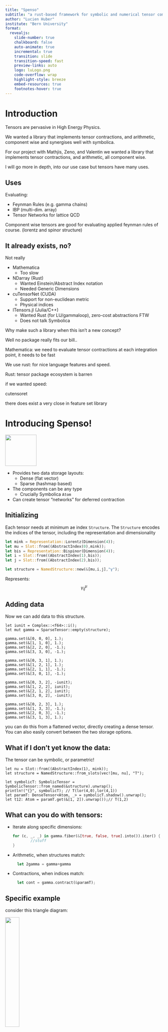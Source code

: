 ```yaml
---
title: "Spenso"
subtitle: "a rust-based framework for symbolic and numerical tensor computation"
author: "Lucien Huber"
institute: "Bern University"
format:
  revealjs: 
    slide-number: true
    chalkboard: false
    auto-animate: true
    incremental: true   
    transition: slide
    transition-speed: fast
    preview-links: auto
    logo: luLogo.png
    code-overflow: wrap
    highlight-style: breeze
    embed-resources: true
    footnotes-hover: true
---
```


# Introduction

Tensors are pervasive in High Energy Physics.


We wanted a library that implements tensor contractions, and arithmetic, component wise and synergises well with symbolica.


::: {.notes}
  For our project with Mathjis, Zeno, and Valentin we wanted a library that implements tensor contractions, and arithmetic, all component wise.

  I will go more in depth, into our use case but tensors have many uses.
:::

## Uses

Evaluating:

- Feynman Rules (e.g. gamma chains)
- IBP (multi-dim. array)
- Tensor Networks for lattice QCD

::: {.notes}
  Component wise tensors are good for evaluating applied feynman rules of course. (lorentz and spinor structure)
:::

## It already exists, no?

Not really

- Mathematica
  - Too slow
- NDarray (Rust)
  - Wanted Einstein/Abstract Index notation
  - Needed Generic Dimensions 
- cuTensorNet (CUDA)
  - Support for non-euclidean metric
  - Physical indices
- ITensors.jl (Julia/C++) 
  - Wanted Rust (for LU/gammaloop), zero-cost abstractions FTW
  - Does not talk Symbolica


::: {.notes}
  Why make such a library when this isn't a new concept?

  Well no package really fits our bill..

  Mathematica: we need to evaluate tensor contractions at each integration point, it needs to be fast

  We use rust: for nice language features and speed.

  Rust: tensor package ecosystem is barren

  if we wanted speed:

  cutensoret

  there does exist a very close in feature set library
:::



# Introducing Spenso!

![](spenso.png){fig-align="center" width=100}

- Provides two data storage layouts:
    - Dense (flat vector)
    - Sparse (hashmap based)

- The components can be any type
  - Crucially Symbolica `Atom`
- Can create tensor "networks" for deferred contraction


## Initializing

Each tensor needs at minimum ae index `Structure`. 
The `Structure` encodes the indices of the tensor, including the representation and dimensionality

```rust
let mink = Representation::Lorentz(Dimension(4));
let mu = Slot::from((AbstractIndex(0),mink));
let bis = Representation::Bispinor(Dimension(4));
let i = Slot::from((AbstractIndex(1),bis));
let j = Slot::from((AbstractIndex(2),bis));

let structure = NamedStructure::new(&[mu,i,j],"γ");
```
Represents:
$$
\gamma^{\mu}_{ij}
$$



## Adding data

Now we can add data to this structure.
```.rust
let iunit = Complex::<f64>::i();
let mut gamma = SparseTensor::empty(structure);

gamma.set(&[0, 0, 0], 1.);
gamma.set(&[1, 1, 0], 1.);
gamma.set(&[2, 2, 0], -1.);
gamma.set(&[3, 3, 0], -1.);

gamma.set(&[0, 3, 1], 1.);
gamma.set(&[1, 2, 1], 1.);
gamma.set(&[2, 1, 1], -1.);
gamma.set(&[3, 0, 1], -1.);

gamma.set(&[0, 3, 2], -iunit);
gamma.set(&[1, 2, 2], iunit);
gamma.set(&[2, 1, 2], iunit);
gamma.set(&[3, 0, 2], -iunit);

gamma.set(&[0, 2, 3], 1.);
gamma.set(&[1, 3, 3], -1.);
gamma.set(&[2, 0, 3], -1.);
gamma.set(&[3, 1, 3], 1.);
```


:::{.notes}
 you can do this from a flattened vector, directly creating a dense tensor. You can also easily convert between the two storage options.
:::

## What if I don't yet know the data:

The tensor can be symbolic, or parametric!

```.rust
let nu = Slot::from((AbstractIndex(1), mink));
let structure = NamedStructure::from_slots(vec![mu, nu], "T");

let symbolicT: SymbolicTensor = SymbolicTensor::from_named(&structure).unwrap();
println!("{}", symbolicT); // T(lor(4,0),lor(4,1))
let paramT: DenseTensor<Atom, _> = symbolicT.shadow().unwrap();
let t12: Atom = paramT.get(&[1, 2]).unwrap());// T(1,2)
```

## What can you do with tensors:

- Iterate along specific dimensions:
  ```rust
  for (c, _, _) in gamma.fiber(&[true, false, true].into()).iter() {
          //stuff
  }
  ```
- Arithmetic, when structures match:
  ```rust
    let 2gamma = gamma+gamma
  ```
- Contractions, when indices match:
  ```rust
    let cont = gamma.contract(&paramT);
  ```

## Specific example {auto-animate=true }

consider this triangle diagram:

![](diag.svg){fig-align="center" width="30%"}

The numerator spinor structure looks like



$$p_1^{\mu_1} p_2^{\mu_2}p_3^{\mu_3} \mathrm{Tr} (\gamma_\mu \gamma_{\mu_1} \gamma_\nu \gamma_{\mu_2} \gamma_\rho \gamma_{\mu_3})$$


:::{.notes}
what do we use it for?
:::

## Specific example {auto-animate=true }


$$p_1^{\mu_1} p_2^{\mu_2}p_3^{\mu_3} \mathrm{Tr} (\gamma_\mu \gamma_{\mu_1} \gamma_\nu \gamma_{\mu_2} \gamma_\rho \gamma_{\mu_3})$$

Usually we turn this into dot products by repeatedly applying the defining relation:

$$\left\{ \gamma_\mu, \gamma_\nu \right\} = \gamma_\mu \gamma_\nu + \gamma_\nu \gamma_\mu = 2 \eta_{\mu \nu} I_4$$


## Specific example {auto-animate=true }


$$2 p_1^{\mu_1} p_2^{\mu_2}p_{3,\rho} \mathrm{Tr} (\gamma_\mu \gamma_{\mu_1} \gamma_\nu \gamma_{\mu_2}) \\ 
-p_1^{\mu_1} p_2^{\mu_2}p_3^{\mu_3} \mathrm{Tr} (\gamma_\mu \gamma_{\mu_1} \gamma_\nu \gamma_{\mu_2}  \gamma_{\mu_3}\gamma_\rho)$$

Usually we turn this into dot products by repeatedly applying the defining relation:

$$\left\{ \gamma_\mu, \gamma_\nu \right\} = \gamma_\mu \gamma_\nu + \gamma_\nu \gamma_\mu = 2 \eta_{\mu \nu} I_4$$

## Specific example {auto-animate=true }


$$2 p_1^{\mu_1} p_2^{\mu_2}p_{3,\rho} \mathrm{Tr} (\gamma_\mu \gamma_{\mu_1} \gamma_\nu \gamma_{\mu_2}) \\ 
-2 p_2 \cdot p_3 p_1^{\mu_1}  \mathrm{Tr} (\gamma_\mu \gamma_{\mu_1} \gamma_\nu \gamma_\rho) \\
+p_1^{\mu_1} p_2^{\mu_2}p_3^{\mu_3} \mathrm{Tr} (\gamma_\mu \gamma_{\mu_1} \gamma_\nu \gamma_{\mu_3}\gamma_{\mu_2}  \gamma_\rho)
$$


Usually we turn this into dot products by repeatedly applying the defining relation:

$$\left\{ \gamma_\mu, \gamma_\nu \right\} = \gamma_\mu \gamma_\nu + \gamma_\nu \gamma_\mu = 2 \eta_{\mu \nu} I_4$$


:::{.notes}
gamma mu 3 is parading down the length of the gamma chain,leaving a trail of shorter chains, and dot products
:::

## Specific example {auto-animate=true }


$$-4(p_1 \cdot p_2) p_{3,\mu}\eta_{\nu\rho}
	\\ +4(p_1\cdot p_2)p_{3,\nu}\eta_{\mu\rho}
	\\ -4(p_1\cdot p_2)p_{3,\rho}\eta_{\mu\nu}
	\\ +4(p_1\cdot p_3)p_{2,\mu}\eta_{\nu\rho}
	\\ -4(p_1\cdot p_3)p_{2,\nu}\eta_{\mu\rho}
	\\ -4(p_1\cdot p_3)p_{2,\rho}\eta_{\mu\nu}
	\\ -4p_{1,\mu} (p_2\cdot p_3)\eta_{\nu\rho}
	\\ +4p_{1,\mu} p_{2,\nu}p_{3,\rho}
	\\ +4p_{1,\mu} p_{2,\rho}p_{3,\nu}
	\\ -4p_{1,\nu}(p_2\cdot p_3)\eta_{\mu\rho}
	\\ +4p_{1,\nu}p_{2,\mu}p_{3,\rho}
	\\ +4p_{1,\nu}p_{2,\rho}p_{3,\mu}
	\\ +4p_{1,\rho}(p_2\cdot p_3)\eta_{\mu\nu}
	\\ -4p_{1,\rho}p_{2,\mu}p_{3,\nu}
	\\ +4p_{1,\rho}p_{2,\nu}p_{3,\mu}
$$

## Problem

Exponential growth of the terms:


::: {.nonincremental}
- length 6: 15
- length 10: ~1000
:::

If you do componentwise contraction on the unmodified trace:

$$p_1^{\mu_1} p_2^{\mu_2}p_3^{\mu_3} \mathrm{Tr} (\gamma_\mu \gamma_{\mu_1} \gamma_\nu \gamma_{\mu_2} \gamma_\rho \gamma_{\mu_3})$$

The scaling is linear in the chain length!


## Deffered contraction {auto-animate=true }

Consider a string of tensors

Example 

::: {data-id="gammachain"}

$$\bar{v}_{i_1} u_{i_3}p_1^{\mu_1} p_2^{\mu_2}p_3^{\mu_3}p_4^{\mu_4}p_5^{\mu_5}p_6^{\mu_6}p_7^{\mu_7} \gamma_{i_1 i_2}^{\mu_1}  
\\ \gamma_{i_2 i_3}^{\nu} 
\gamma_{i_4 i_5}^{\nu}
\gamma_{i_5 i_6}^{\mu_2} 
\gamma_{i_6 i_7}^{\mu_3} 
\gamma_{i_7 i_8}^{\mu_4} 
\gamma_{i_8 i_9}^{\mu_5}
\gamma_{i_9 i_4}^{\mu_6}$$ 

:::





## Deffered contraction {auto-animate=true }

We can model a string of tensors, with repeated indices as a graph, each edge is an index, each node a tensor.

Example 

::: {data-id="gammachain"}

```dot
//| echo: false
graph {  node [shape=circle,height=0.1,label=""];  overlap="scale";
layout=neato
 4294967299 -- 4294967297 [color=red]
 4294967299 -- 4294967298 
 4294967301 -- 4294967299 
 4294967301 -- 4294967300 
 4294967302 -- 4294967301 [color=red]
 4294967304 -- 4294967302
 4294967304 -- 4294967303[color=red]
 4294967306 -- 4294967304 
 4294967306 -- 4294967305 [color=red]
 4294967308 -- 4294967306
 4294967308 -- 4294967307 [color=red]
 4294967310 -- 4294967308
 4294967310 -- 4294967309 [color=red]
 4294967311 -- 4294967310
 4294967311 -- 4294967302 
 4294967312 -- 4294967311 [color=red]}
graph {  node [shape=circle,height=0.1,label=""];  overlap="scale";}
```
:::

## Deffered contraction {auto-animate=true }

We can model a string of tensors, with repeated indices as a graph, each edge is an index, each node a tensor.

Example 

::: {data-id="gammachain"}

```.rust
let γ1: MixedTensor<_> = gamma(1.into(), (1.into(), 2.into())).into();
println!("{}", γ1.to_symbolic().unwrap()); 
//γ(lor(4,1),spin(4,1),spina(4,2))
let γ2: MixedTensor<_> = gamma(10.into(), (2.into(), 3.into())).into();
// ...
let p1: MixedTensor<_> = param_mink_four_vector(1.into(), "p1").into();
/// ...
let u: MixedTensor<_> = param_four_vector(1.into(), "u").into();
println!("{}", u.to_symbolic().unwrap()); 
// u(spin(4,1))

let net: TensorNetwork<NumTensor> = TensorNetwork::from(vec![u,v,p1,p2,
                                                            p3,p4,p5,p6,
                                                            γ1,γ2,γ3,γ4,
                                                            γ5,γ6,γ7,γ8]);

println!("{}",net.dot());
```
:::

## Tensor Network

::: {.columns}
::: {.column width="30%" }
```dot
//| echo: false
//| fig-width: 3
graph {  node [shape=circle,height=0.1,label=""];  overlap="scale";
layout=neato
 4294967299 -- 4294967297 [color=red]
 4294967299 -- 4294967298 
 4294967301 -- 4294967299 
 4294967301 -- 4294967300 
 4294967302 -- 4294967301 [color=red]
 4294967304 -- 4294967302
 4294967304 -- 4294967303[color=red]
 4294967306 -- 4294967304 
 4294967306 -- 4294967305 [color=red]
 4294967308 -- 4294967306
 4294967308 -- 4294967307 [color=red]
 4294967310 -- 4294967308
 4294967310 -- 4294967309 [color=red]
 4294967311 -- 4294967310
 4294967311 -- 4294967302 
 4294967312 -- 4294967311 [color=red]}
graph {  node [shape=circle,height=0.1,label=""];  overlap="scale";}
```

:::

::: {.column width="70%"}

- We now essentially have a tensor network

- Contraction needs to happen according to some algorithm

  ```.rust
  net.contract_algo(Self::edge_to_min_degree_node)

  ```

- This can be custom. 
 - Don't need to contract all the way down


:::
:::


## Shadowing {auto-animate=true auto-animate-id="shadowing" }

::: {.nonincremental}
- If some tensors are fully parametric, there is a quick explosion of terms.
- We can contract until a certain limit, then "shadow" the obtained network with parametric tensors
:::

:::::: {.columns}
::: {.column .fragment width="40%"}

```dot
//| echo: false
//| fig-width: 3
graph {  node [shape=circle,height=0.1,label=""];  overlap="scale";
layout=neato
edge [penwidth=10.0]
start=rsts
 4294967299 -- 4294967297
 4294967299 -- 4294967298
 4294967301 -- 4294967299
 4294967301 -- 4294967300
 4294967303 -- 4294967301
 4294967303 -- 4294967302
 4294967305 -- 4294967303
 4294967305 -- 4294967304
 4294967307 -- 4294967305
 4294967307 -- 4294967306
 4294967309 -- 4294967307
 4294967309 -- 4294967308
 4294967311 -- 4294967309
 4294967311 -- 4294967310
 4294967313 -- 4294967311
 4294967313 -- 4294967312
 4294967315 -- 4294967313
 4294967315 -- 4294967314
 4294967317 -- 4294967315
 4294967317 -- 4294967316
 4294967319 -- 4294967317
 4294967319 -- 4294967318
 4294967321 -- 4294967319
 4294967321 -- 4294967320
 4294967323 -- 4294967321
 4294967323 -- 4294967322
 4294967325 -- 4294967323
 4294967325 -- 4294967324
 4294967327 -- 4294967325
 4294967327 -- 4294967326
 4294967329 -- 4294967327
 4294967329 -- 4294967328
 4294967331 -- 4294967329
 4294967331 -- 4294967330
 4294967333 -- 4294967331
 4294967333 -- 4294967332
 4294967335 -- 4294967333
 4294967335 -- 4294967334
 4294967337 -- 4294967335
 4294967337 -- 4294967336
 4294967338 -- 4294967337
 4294967340 -- 4294967338
 4294967340 -- 4294967339
 4294967342 -- 4294967340
 4294967342 -- 4294967341
 4294967344 -- 4294967342
 4294967344 -- 4294967343
 4294967346 -- 4294967344
 4294967346 -- 4294967345
 4294967348 -- 4294967346
 4294967348 -- 4294967347
 4294967350 -- 4294967348
 4294967350 -- 4294967349
 4294967352 -- 4294967350
 4294967352 -- 4294967351
 4294967354 -- 4294967352
 4294967354 -- 4294967353
 4294967356 -- 4294967354
 4294967356 -- 4294967355
 4294967358 -- 4294967356
 4294967358 -- 4294967357
 4294967360 -- 4294967358
 4294967360 -- 4294967359
 4294967362 -- 4294967360
 4294967362 -- 4294967361
 4294967364 -- 4294967362
 4294967364 -- 4294967363
 4294967366 -- 4294967364
 4294967366 -- 4294967365
 4294967368 -- 4294967366
 4294967368 -- 4294967367
 4294967370 -- 4294967368
 4294967370 -- 4294967369
 4294967372 -- 4294967370
 4294967372 -- 4294967371
 4294967374 -- 4294967372
 4294967374 -- 4294967373
 4294967376 -- 4294967374
 4294967376 -- 4294967375
 4294967378 -- 4294967376
 4294967378 -- 4294967377
 4294967380 -- 4294967378
 4294967380 -- 4294967379
 4294967382 -- 4294967380
 4294967382 -- 4294967381
 4294967384 -- 4294967382
 4294967384 -- 4294967383
 4294967386 -- 4294967384
 4294967386 -- 4294967385
 4294967387 -- 4294967386
 4294967387 -- 4294967338
 4294967388 -- 4294967387}
```

:::
::: {.column .fragment width="30%"}
```dot
//| echo: false
//| fig-width: 3
graph {  node [shape=circle,height=0.1,label=""];  overlap="scale";
edge [penwidth=3.0]
start=trst
layout=neato
 30064771165 -- 12884901893
 21474836491 -- 30064771165
 21474836497 -- 21474836491
 21474836503 -- 21474836497
 21474836509 -- 21474836503
 21474836515 -- 21474836509
 12884901930 -- 21474836515
 21474836526 -- 12884901930
 21474836532 -- 21474836526
 21474836538 -- 21474836532
 21474836544 -- 21474836538
 21474836550 -- 21474836544
 21474836556 -- 21474836550
 21474836562 -- 21474836556
 12884901976 -- 21474836562
 12884901978 -- 12884901976
 12884901978 -- 12884901930}
```
:::
::: {.column .fragment width="30%"}

```dot
//| echo: false
//| fig-width: 3

graph {  node [shape=circle,height=0.1,label=""];  overlap="scale";
edge [penwidth=2.0]
start=st
layout=neato
 38654705757 -- 133143986267
 30064771089 -- 38654705757
 30064771101 -- 30064771089
 21474836522 -- 30064771101
 30064771124 -- 21474836522
 30064771136 -- 30064771124
 30064771148 -- 30064771136
 12884901978 -- 30064771148
 12884901978 -- 30064771101}
```
:::
::::::

- A similar idea has already been done in cuTensorNet!

## Synergy with symbolica

Spenso understands a specific format of symbolica expressions and can recognise known tensors with numerical counterparts:

```rust
let structure = NamedStructure::from_slots(vec![mu, i, j], "γ");
let p_struct = NamedStructure::from_slots(vec![mu], "p");
let t_struct = NamedStructure::from_slots(vec![i, j, k], "T");

let gamma_sym = SymbolicTensor::from_named(&structure).unwrap();
let p_sym = SymbolicTensor::from_named(&p_struct).unwrap();
let t_sym = SymbolicTensor::from_named(&t_struct).unwrap();

let f = gamma_sym.contract(&p_sym).unwrap().contract(&t_sym).unwrap();

println!("{}", *f.get_atom()); 
```
```python
p(lor(4,0))*γ(lor(4,0),bis(4,1),bis(4,2))*T(bis(4,1),bis(4,2),bis(4,3))
```

```rust
let net: TensorNetwork<MixedTensor> = f.to_network().unwrap();
```

```dot
graph {  node [shape=circle,height=0.1,label=""];  overlap="scale";
layout=neato
 4294967298 -- 4294967297
 4294967299 -- 4294967298
 4294967299 -- 4294967298ext4294967303 [shape=none, label=""];
 4294967299 -- ext4294967303;}
```

## Performance


:::::: {.columns}
::: {.column }
```dot
//| echo: false
//| fig-width: 2
graph {  node [shape=circle,height=0.1,label=""];  overlap="scale";
edge [penwidth=10.0]

layout=neato
 4294967299 -- 4294967297
 4294967299 -- 4294967298
 4294967301 -- 4294967299
 4294967301 -- 4294967300
 4294967303 -- 4294967301
 4294967303 -- 4294967302
 4294967305 -- 4294967303
 4294967305 -- 4294967304
 4294967307 -- 4294967305
 4294967307 -- 4294967306
 4294967309 -- 4294967307
 4294967309 -- 4294967308
 4294967311 -- 4294967309
 4294967311 -- 4294967310
 4294967313 -- 4294967311
 4294967313 -- 4294967312
 4294967315 -- 4294967313
 4294967315 -- 4294967314
 4294967317 -- 4294967315
 4294967317 -- 4294967316
 4294967319 -- 4294967317
 4294967319 -- 4294967318
 4294967321 -- 4294967319
 4294967321 -- 4294967320
 4294967323 -- 4294967321
 4294967323 -- 4294967322
 4294967325 -- 4294967323
 4294967325 -- 4294967324
 4294967327 -- 4294967325
 4294967327 -- 4294967326
 4294967329 -- 4294967327
 4294967329 -- 4294967328
 4294967331 -- 4294967329
 4294967331 -- 4294967330
 4294967333 -- 4294967331
 4294967333 -- 4294967332
 4294967335 -- 4294967333
 4294967335 -- 4294967334
 4294967337 -- 4294967335
 4294967337 -- 4294967336
 4294967338 -- 4294967337
 4294967340 -- 4294967338
 4294967340 -- 4294967339
 4294967342 -- 4294967340
 4294967342 -- 4294967341
 4294967344 -- 4294967342
 4294967344 -- 4294967343
 4294967346 -- 4294967344
 4294967346 -- 4294967345
 4294967348 -- 4294967346
 4294967348 -- 4294967347
 4294967350 -- 4294967348
 4294967350 -- 4294967349
 4294967352 -- 4294967350
 4294967352 -- 4294967351
 4294967354 -- 4294967352
 4294967354 -- 4294967353
 4294967356 -- 4294967354
 4294967356 -- 4294967355
 4294967358 -- 4294967356
 4294967358 -- 4294967357
 4294967360 -- 4294967358
 4294967360 -- 4294967359
 4294967362 -- 4294967360
 4294967362 -- 4294967361
 4294967364 -- 4294967362
 4294967364 -- 4294967363
 4294967366 -- 4294967364
 4294967366 -- 4294967365
 4294967368 -- 4294967366
 4294967368 -- 4294967367
 4294967370 -- 4294967368
 4294967370 -- 4294967369
 4294967372 -- 4294967370
 4294967372 -- 4294967371
 4294967374 -- 4294967372
 4294967374 -- 4294967373
 4294967376 -- 4294967374
 4294967376 -- 4294967375
 4294967378 -- 4294967376
 4294967378 -- 4294967377
 4294967380 -- 4294967378
 4294967380 -- 4294967379
 4294967382 -- 4294967380
 4294967382 -- 4294967381
 4294967384 -- 4294967382
 4294967384 -- 4294967383
 4294967386 -- 4294967384
 4294967386 -- 4294967385
 4294967387 -- 4294967386
 4294967387 -- 4294967338
 4294967388 -- 4294967387}
 ```
:::
::: {.column}

| Spenso  | Spenso Compiled | Hardcoded Fortran |
|---------|:-----:|:------:|
| 104 μs     | 16 μs  |    31μs |

We can use a compiled version of the stacked shadowing using symbolica!

:::
::::::
# Outlook

- More tooling to deal with specific tensor index symmetries
- Python bindings compatible with symbolica
- GPU support
- SIMD support


# Thanks

If you want to check it out it is on crates.io:

<https://crates.io/crates/spenso>

And on github:

<https://github.com/alphal00p/spenso>